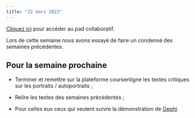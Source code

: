 ```yaml
---
title: "22 mars 2023"
---
```


::: {.callout-note}

[Cliquez ici](https://demo.hedgedoc.org/OAUTj0xcSm2bpsJZ9DASOA#) pour accéder au pad collaboratif.

:::

Lors de cette semaine nous avons essayé de faire un condensé des semaines précédentes. 

## Pour la semaine prochaine

- Terminer et remettre sur la plateforme coursenligne les textes critiques sur les portraits / autoportraits ;

- Relire les textes des semaines précédentes ;

- Pour celles eux ceux qui veulent suivre la démonstration de [Gephi](https://gephi.org/).